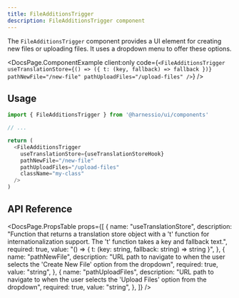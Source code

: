 ```yaml
---
title: FileAdditionsTrigger
description: FileAdditionsTrigger component
---
```


The `FileAdditionsTrigger` component provides a UI element for creating new files or uploading files. It uses a dropdown menu to offer these options.


<DocsPage.ComponentExample
  client:only
  code={`<FileAdditionsTrigger
    useTranslationStore={() => ({ t: (key, fallback) => fallback })}
    pathNewFile="/new-file"
    pathUploadFiles="/upload-files"
/>`}
/>

## Usage

```typescript jsx
import { FileAdditionsTrigger } from '@harnessio/ui/components'

// ...

return (
  <FileAdditionsTrigger
    useTranslationStore={useTranslationStoreHook}
    pathNewFile="/new-file"
    pathUploadFiles="/upload-files"
    className="my-class"
  />
)
```

## API Reference

<DocsPage.PropsTable
  props={[
    {
      name: "useTranslationStore",
      description:
        "Function that returns a translation store object with a 't' function for internationalization support. The 't' function takes a key and fallback text.",
      required: true,
      value: "() => { t: (key: string, fallback: string) => string }",
    },
    {
      name: "pathNewFile",
      description:
        "URL path to navigate to when the user selects the 'Create New File' option from the dropdown",
      required: true,
      value: "string",
    },
    {
      name: "pathUploadFiles",
      description:
        "URL path to navigate to when the user selects the 'Upload Files' option from the dropdown",
      required: true,
      value: "string",
    },
  ]}
/>
